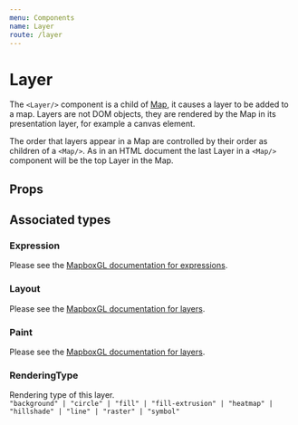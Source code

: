 ```yaml
---
menu: Components
name: Layer
route: /layer
---
```



# Layer
The `<Layer/>` component is a child of [Map](/map), it causes a layer to be added to a map. Layers are not DOM objects, they are rendered by the Map in its presentation layer, for example a canvas element.

The order that layers appear in a Map are controlled by their order as children of a `<Map/>`. As in an HTML document the last Layer in a `<Map/>` component will be the top Layer in the Map.

## Props

<Props of={Layer} />

## Associated types
### Expression
Please see the [MapboxGL documentation for expressions](https://docs.mapbox.com/mapbox-gl-js/style-spec/#expressions).

### Layout
Please see the [MapboxGL documentation for layers](https://docs.mapbox.com/mapbox-gl-js/style-spec/#layers).

### Paint
Please see the [MapboxGL documentation for layers](https://docs.mapbox.com/mapbox-gl-js/style-spec/#layers).

### RenderingType
Rendering type of this layer.<br/>
`"background" | "circle" | "fill" | "fill-extrusion" | "heatmap" | "hillshade" | "line" | "raster" | "symbol"`